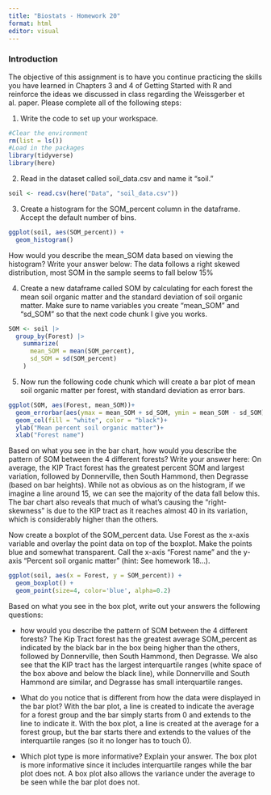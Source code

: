 ```yaml
---
title: "Biostats - Homework 20"
format: html
editor: visual
---
```


### Introduction

The objective of this assignment is to have you continue practicing the skills you have learned in Chapters 3 and 4 of Getting Started with R and reinforce the ideas we discussed in class regarding the Weissgerber et al. paper. Please complete all of the following steps:

1.  Write the code to set up your workspace.

```r
#Clear the environment 
rm(list = ls())
#Load in the packages 
library(tidyverse)
library(here)

```

2.  Read in the dataset called soil_data.csv and name it "soil."

```r
soil <- read.csv(here("Data", "soil_data.csv"))
```

3.  Create a histogram for the SOM_percent column in the dataframe. Accept the default number of bins.

```r
ggplot(soil, aes(SOM_percent)) +
  geom_histogram()
```

How would you describe the mean_SOM data based on viewing the histogram? Write your answer below:
The data follows a right skewed distribution, most SOM in the sample seems to fall below 15%

4.  Create a new dataframe called SOM by calculating for each forest the mean soil organic matter and the standard deviation of soil organic matter. Make sure to name variables you create "mean_SOM" and "sd_SOM" so that the next code chunk I give you works.

```r
SOM <- soil |>
  group_by(Forest) |>
    summarize(
      mean_SOM = mean(SOM_percent),
      sd_SOM = sd(SOM_percent)
    )
```

5.  Now run the following code chunk which will create a bar plot of mean soil organic matter per forest, with standard deviation as error bars.

```r
ggplot(SOM, aes(Forest, mean_SOM))+
  geom_errorbar(aes(ymax = mean_SOM + sd_SOM, ymin = mean_SOM - sd_SOM), width = 0.2)+
  geom_col(fill = "white", color = "black")+
  ylab("Mean percent soil organic matter")+
  xlab("Forest name")
```

Based on what you see in the bar chart, how would you describe the pattern of SOM between the 4 different forests? Write your answer here:
On average, the KIP Tract forest has the greatest percent SOM and largest variation, followed by Donnerville, then South Hammond, then Degrasse (based on bar heights). While not as obvious as on the histogram, if we imagine a line around 15, we can see the majority of the data fall below this. The bar chart also reveals that much of what's causing the "right-skewness" is due to the KIP tract as it reaches almost 40 in its variation, which is considerably higher than the others. 

Now create a boxplot of the SOM_percent data. Use Forest as the x-axis variable and overlay the point data on top of the boxplot. Make the points blue and somewhat transparent. Call the x-axis "Forest name" and the y-axis "Percent soil organic matter" (hint: See homework 18...).

```r
ggplot(soil, aes(x = Forest, y = SOM_percent)) +
  geom_boxplot() +
  geom_point(size=4, color='blue', alpha=0.2)
```

Based on what you see in the box plot, write out your answers the following questions:

-   how would you describe the pattern of SOM between the 4 different forests?
    The Kip Tract forest has the greatest average SOM_percent as indicated by the black bar in the box being higher than the others, followed by Donnerville, then South Hammond, then Degrasse. We also see that the KIP tract has the largest interquartile ranges (white space of the box above and below the black line), while Donnerville and South Hammond are similar, and Degrasse has small interquartile ranges. 

-   What do you notice that is different from how the data were displayed in the bar plot?
  With the bar plot, a line is created to indicate the average for a forest group and the bar simply starts from 0 and extends to the line to indicate it. With the box plot, a line is created at the average for a forest group, but the bar starts there and extends to the values of the interquartile ranges (so it no longer has to touch 0).
-   Which plot type is more informative? Explain your answer.
The box plot is more informative since it includes interquartile ranges while the bar plot does not. A box plot also allows the variance under the average to be seen while the bar plot does not.
